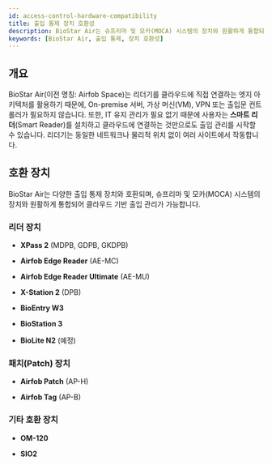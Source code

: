 ```yaml
---
id: access-control-hardware-compatibility
title: 출입 통제 장치 호환성
description: BioStar Air는 슈프리마 및 모카(MOCA) 시스템의 장치와 원활하게 통합되어 클라우드 기반 출입 관리가 가능합니다.
keywords: [BioStar Air, 출입 통제, 장치 호환성]
---
```


## 개요

BioStar Air(이전 명칭: Airfob Space)는 리더기를 클라우드에 직접 연결하는 엣지 아키텍처를 활용하기 때문에, On-premise 서버, 가상 머신(VM), VPN 또는 출입문 컨트롤러가 필요하지 않습니다. 또한, IT 유지 관리가 필요 없기 때문에 사용자는 **스마트 리더**(Smart Reader)를 설치하고 클라우드에 연결하는 것만으로도 출입 관리를 시작할 수 있습니다. 리더기는 동일한 네트워크나 물리적 위치 없이 여러 사이트에서 작동합니다.

## 호환 장치

BioStar Air는 다양한 출입 통제 장치와 호환되며, 슈프리마 및 모카(MOCA) 시스템의 장치와 원활하게 통합되어 클라우드 기반 출입 관리가 가능합니다.

### 리더 장치

* **XPass 2** (MDPB, GDPB, GKDPB)

* **Airfob Edge Reader** (AE-MC)

* **Airfob Edge Reader Ultimate** (AE-MU)

* **X-Station 2** (DPB)

* **BioEntry W3**

* **BioStation 3**

* **BioLite N2** (예정)

### 패치(Patch) 장치

* **Airfob Patch** (AP-H)

* **Airfob Tag** (AP-B)

### 기타 호환 장치

* **OM-120**

* **SIO2**